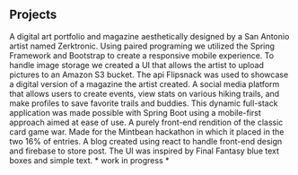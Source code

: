 ## Projects

<ProjectCard title="Gacho Style Magazine" link="https://github.com/mando-larry/Gacho-Style-Magazine" bg="linear-gradient(to right, #D4145A 0%, #FBB03B 100%)">
A digital art portfolio and magazine aesthetically designed by a San Antonio artist named Zerktronic. Using paired programing we utilized the Spring Framework and Bootstrap to create a responsive mobile experience. To handle image storage we created a UI that allows the artist to upload pictures to an Amazon S3 bucket. The api Flipsnack was used to showcase a digital version of a magazine the artist created.
</ProjectCard>

<ProjectCard title="Adventurebuddy" link="https://github.com/Adventure-Buddy/adventurebuddy" bg="linear-gradient(to right, #D4145A 0%, #FBB03B 100%)">
A social media platform that allows users to create events, view stats on various hiking trails, and make profiles to save favorite trails and buddies. This dynamic full-stack application was made possible with Spring Boot using a mobile-first approach aimed at ease of use.</ProjectCard>

<ProjectCard title="Mintbean War" link="https://tender-feynman-399342.netlify.app/" bg="linear-gradient(to right, #D4145A 0%, #FBB03B 100%)">
A purely front-end rendition of the classic card game war. Made for the Mintbean hackathon in which it placed in the two 16% of entries.
</ProjectCard>

<ProjectCard title="Final Fantasy React Blog" link="https://github.com/larrycastillo2009/final-fantasy-react-blog" bg="linear-gradient(to right, #D4145A 0%, #FBB03B 100%)">
A blog created using react to handle front-end design and firebase to store post. The UI was inspired by Final Fantasy blue text boxes and simple text. * work in progress *
</ProjectCard>